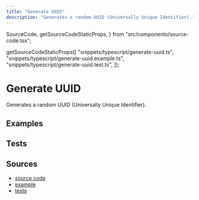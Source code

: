 ```yaml
---
title: "Generate UUID"
description: "Generates a random UUID (Universally Unique Identifier)."
---
```


  SourceCode,
  getSourceCodeStaticProps,
} from "src/components/source-code.tsx";

  getSourceCodeStaticProps([
    "snippets/typescript/generate-uuid.ts",
    "snippets/typescript/generate-uuid.example.ts",
    "snippets/typescript/generate-uuid.test.ts",
  ]);

# Generate UUID

Generates a random UUID (Universally Unique Identifier).

<SourceCode fileName="snippets/typescript/generate-uuid.ts" />

## Examples

<SourceCode fileName="snippets/typescript/generate-uuid.example.ts" />

## Tests

<SourceCode fileName="snippets/typescript/generate-uuid.test.ts" />

## Sources

- [source code](https://github.com/LukasPolak/digital-garden/blob/main/src/snippets/snippets/typescript/generate-uuid.ts)
- [example](https://github.com/LukasPolak/digital-garden/blob/main/src/snippets/snippets/typescript/generate-uuid.example.ts)
- [tests](https://github.com/LukasPolak/digital-garden/blob/main/src/snippets/snippets/typescript/generate-uuid.test.ts)
